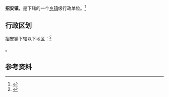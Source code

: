 {{中国乡级行政区|61/06/24/103/000}}

'''招安镇'''，是{{PRC admin/fullname|61/06/24/103/000|3}}下辖的一个[[乡镇|乡镇]]级行政单位。<ref>{{PRC admin/ref sgc|{{PRC admin/parent|61/06/24/103/000}}}}</ref>

== 行政区划 ==

招安镇下辖以下地区：<ref>{{PRC admin/ref sgc|61/06/24/103/000}}</ref>

{{PRC admin/children|61/06/24/103/000}}。

== 参考资料 ==

{{reflist}}

{{行政区划小作品}}
{{PRC admin/navcat|61/06/24/103/000}}